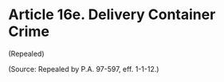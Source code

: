 # Article 16e. Delivery Container Crime {.unnumbered}

<p>(Repealed)</p><p>(Source: Repealed by P.A. 97-597, eff. 1-1-12.)</p>
